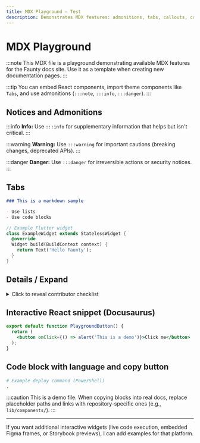 ```yaml
---
title: MDX Playground — Test
description: Demonstrates MDX features: admonitions, tabs, callouts, code blocks, and interactive examples.
---
```



# MDX Playground

:::note
This MDX file is a playground demonstrating available MDX features for the Faunty docs site. Use it as a template when creating new documentation pages.
:::

:::tip
You can embed React components, import theme components like `Tabs`, and use admonitions (`:::note`, `:::info`, `:::danger`).
:::

## Notices and Admonitions

:::info
**Info:** Use `:::info` for supplementary information that helps but isn't critical.
:::

:::warning
**Warning:** Use `:::warning` for important cautions (breaking changes, deprecated APIs).
:::

:::danger
**Danger:** Use `:::danger` for irreversible actions or security notices.
:::

## Tabs

<Tabs>
  <TabItem value="md" label="Markdown Example">

```md
### This is a markdown sample

- Use lists
- Use code blocks
```

  </TabItem>
  <TabItem value="code" label="Code Example">

```dart
// Example Flutter widget
class ExampleWidget extends StatelessWidget {
  @override
  Widget build(BuildContext context) {
    return Text('Hello Faunty');
  }
}
```

  </TabItem>
</Tabs>

## Details / Expand

<details>
  <summary>Click to reveal contributor checklist</summary>

- [ ] Fill template
- [ ] Add Figma links
- [ ] Reference `lib/components/`

</details>

## Interactive React snippet (Docusaurus)

```jsx
export default function PlaygroundButton() {
  return (
    <button onClick={() => alert('This is a demo')}>Click me</button>
  );
}
```

## Code block with language and copy button

```bash
# Example deploy command (PowerShell)
.
```

:::caution
This is a demo file. When copying blocks into real docs, replace placeholder paths and links with repository-specific ones (e.g., `lib/components/`).
:::

---

If you want additional interactive widgets (live code execution, embedded Figma frames, or Storybook previews), I can add examples for that platform.
